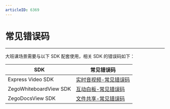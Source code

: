 ```yaml
---
articleID: 6369
---
```



# 常见错误码
---

大班课场景需要与以下 SDK 配套使用，相关 SDK 的错误码如下：
 
|SDK|常见错误码|
|-|-|
|Express Video SDK|[实时音视频-常见错误码](/real-time-video-ios-oc/client-sdk/error-code)|
|ZegoWhiteboardView SDK|[互动白板-常见错误码](https://doc-zh.zego.im/article/4367)|
|ZegoDocsView SDK|[文件共享-常见错误码](https://doc-zh.zego.im/article/4372)|

